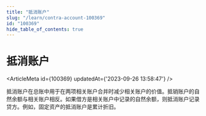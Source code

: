 ```yaml
---
title: "抵消账户"
slug: "/learn/contra-account-100369"
id: "100369"
hide_table_of_contents: true
---
```



# 抵消账户

<ArticleMeta id={100369} updatedAt={'2023-09-26 13:58:47'} />
<div className='border-solid border-b border-t-0 my-4 border-[var(--ifm-color-gray-300)]' />

抵消账户在总账中用于在两项相关账户合并时减少相关账户的价值。抵销账户的自然余额与相关账户相反。如果借方是相关账户中记录的自然余额，则抵消账户记录贷方。例如，固定资产的抵消账户是累计折旧。
